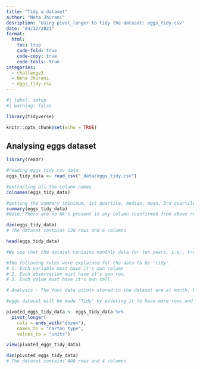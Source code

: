 ```yaml
---
title: "Tidy a dataset"
author: "Neha Jhurani"
desription: "Using pivot_longer to tidy the dataset: eggs_tidy.csv"
date: "04/12/2023"
format:
  html:
    toc: true
    code-fold: true
    code-copy: true
    code-tools: true
categories:
  - challenge3
  - Neha Jhurani
  - eggs_tidy.csv
---
```


```r
#| label: setup
#| warning: false

library(tidyverse)

knitr::opts_chunk$set(echo = TRUE)
```

## Analysing eggs dataset

```r
library(readr)

#reading eggs_tidy csv data
eggs_tidy_data <- read_csv("_data/eggs_tidy.csv")

#extracting all the column names
colnames(eggs_tidy_data)

#getting the summary (minimum, 1st quartile, median, mean, 3rd quartile, maximum, number of NA's present) of each column in eggs tidy dataset
summary(eggs_tidy_data)
#Note: There are no NA's present in any column (confirmed from above result)

dim(eggs_tidy_data)
# The dataset contains 120 rows and 6 columns

head(eggs_tidy_data)

#We see that the dataset contains monthly data for ten years, i.e., from Jan 2004 to Dec 2013. It stores the average volumne of 6 different types of cartons of eggs. We know that the values are average because a unit of carton is not sold partially, but we still have few decimal point values in the dataset. For example - Feb 2004 has 128.5 large half dozen sized cartons. 

#The following rules were explained for the data to be 'tidy'.
# 1. Each variable must have it's own column
# 2. Each observation must have it's own row.
# 3. Each value must have it's own cell.

# Analysis - The four data points stored in the dataset are a) month, b) year, c) carton_type, and d) units. We see that each of the variables have their own column, but against rule 2, the dataset includes columns which represent observations, i.e., large half dozen, large dozen, extra large half dozen and extra large dozen will no longer have it's own individual column. To do this, we will introduce a column name as 'carton_type' which will hold the info regarding the carton and we will store it's respective average value under 'units' column

#eggs dataset will be made 'Tidy' by pivoting it to have more rows and fewer columns. The columns that needs to be pivoted are - large half dozen, large dozen, extra large half dozen and extra large dozen, they will become rows for the corresponding month and year of obeservation. We will use tidyverse function, pivot_longer to accomplish this

pivoted_eggs_tidy_data <- eggs_tidy_data %>%
  pivot_longer(
    cols = ends_with("dozen"),
    names_to = "carton_type",
    values_to = "units")

view(pivoted_eggs_tidy_data)

dim(pivoted_eggs_tidy_data)
# The dataset contains 480 rows and 4 columns
```